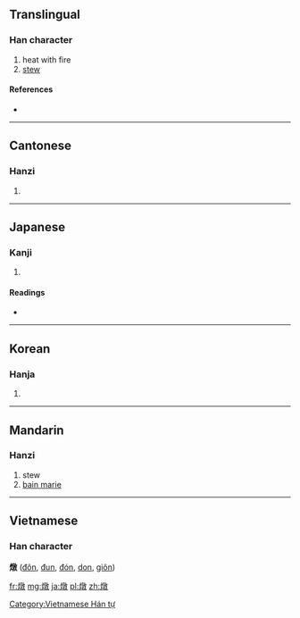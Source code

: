{{also|炖}}
==Translingual==

===Han character===
{{Han char|rn=86|rad=火|as=12|sn=16|four=9884<sub>0</sub>|canj=火卜木大 (FYDK)}}

# heat with fire
# [[stew]]

====References====
* {{Han ref|kx=0682.150|dkj=19403|dj=1094.110|hdz=32236.060|uh=71C9|ud=29129|bh=BF4C|bd=48972}}

----

==Cantonese==

===Hanzi===
{{yue-hanzi|jyut=|y=dan6, deun6|sim=炖}}

# {{defn|lang=yue|sort=火12}}

----

==Japanese==

===Kanji===
{{ja-kanji|grade=|rs=火12}}

# {{defn|lang=ja|sort=火12}}

====Readings====
* {{ja-readings|on=[[とん]] (ton)|kun=[[あきらか]] (akiraka)}}

----

==Korean==

===Hanja===
{{ko-hanja|hangeul=돈|eumhun=|rv=don|mr=ton|y=ton}}

# {{defn|lang=ko|sort=火12}}

----

==Mandarin==

===Hanzi===
{{cmn-hanzi|sim=炖|pin=[[dùn]] ([[dun4]])|wg=tun<sup>4</sup>}}
#stew
#[[bain marie]]
----

==Vietnamese==
===Han character===
'''燉''' ([[đôn]], [[đun]], [[đón]], [[don]], [[giôn]])

[[Category:Vietnamese Hán tự]]

[[fr:燉]]
[[mg:燉]]
[[ja:燉]]
[[pl:燉]]
[[zh:燉]]